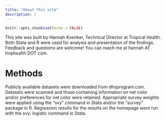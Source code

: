 ```yaml
---
title: "About this site"
description: |
---
```


```r
knitr::opts_chunk$set(echo = FALSE)
```

This site was built by Hannah Koenker, Technical Director at Tropical Health. Both Stata and R were used for analysis and presentation of the findings. Feedback and questions are welcome! You can reach me at hannah AT trophealth DOT com.

<h1>Methods</h1>
Publicly available datasets were downloaded from dhsprogram.com. Datasets were scanned and those containing information on net color and/or preferences for net color were retained. Appropriate survey weights were applied using the "svy" command in Stata and/or the "survey" package in R. Regression results for the results on the homepage were run with the svy: logistic command in Stata.